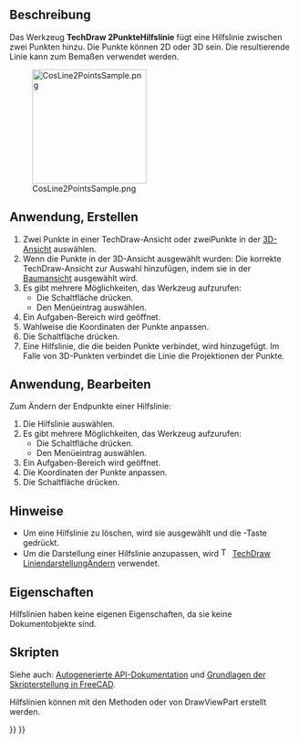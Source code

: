 <languages/>

{{Docnav/de
|[[TechDraw_2PointCenterLine/de|2PunkteMittellinie]]
|[[TechDraw_CosmeticCircle/de|Hilfskreis]]
|[[TechDraw_Workbench/de|TechDraw]]
|IconL=TechDraw_2PointCenterLine.svg
|IconR=TechDraw_CosmeticCircle.svg
|IconC=Workbench_TechDraw.svg
}}

{{GuiCommand/de
|Name=TechDraw 2PointCosmeticLine
|Name/de=TechDraw 2PunkteHilfslinie
|MenuLocation=TechDraw → Linien hinzufügen →Hilfslinie durch 2 Punkte hinzufügen
|Workbenches=[[TechDraw_Workbench/de|TechDraw]]
|Version=0.19
|SeeAlso=[[TechDraw_FaceCenterLine/de|TechDraw FlächenMittellinie]], [[TechDraw_2LineCenterLine/de|TechDraw 2LinienMittellinie]]
}}

<span id="Description"></span>
==Beschreibung==

Das Werkzeug '''TechDraw 2PunkteHilfslinie''' fügt eine Hilfslinie zwischen zwei Punkten hinzu. Die Punkte können 2D oder 3D sein. Die resultierende Linie kann zum Bemaßen verwendet werden.

[[Image:CosLine2PointsSample.png|200px]]

{{Caption|Hilfslinie zwischen zwei Punkten}}

<span id="Usage_create"></span>
==Anwendung, Erstellen==

# Zwei Punkte in einer TechDraw-Ansicht oder zweiPunkte in der [[3D_view/de|3D-Ansicht]] auswählen.
# Wenn die Punkte in der 3D-Ansicht ausgewählt wurden: Die korrekte TechDraw-Ansicht zur Auswahl hinzufügen, indem sie in der [[Tree_view/de|Baumansicht]] ausgewählt wird.
# Es gibt mehrere Möglichkeiten, das Werkzeug aufzurufen:
#* Die Schaltfläche {{Button|[[Image:TechDraw_2PointCosmeticLine.svg|16px]] [[TechDraw_2PointCosmeticLine/de|Hilfslinie durch 2 Punkte hinzufügen]]}} drücken.
#* Den Menüeintrag {{MenuCommand|TechDraw → Linien hinzufügen → [[Image:TechDraw_2PointCosmeticLine.svg|16px]] Hilfslinie durch 2 Punkte hinzufügen}} auswählen.
# Ein Aufgaben-Bereich wird geöffnet.
# Wahlweise die Koordinaten der Punkte anpassen.
# Die Schaltfläche {{Button|OK}} drücken.
# Eine Hilfslinie, die die beiden Punkte verbindet, wird hinzugefügt. Im Falle von 3D-Punkten verbindet die Linie die Projektionen der Punkte.

<span id="Usage_edit"></span>
==Anwendung, Bearbeiten==

Zum Ändern der Endpunkte einer Hilfslinie:

# Die Hilfslinie auswählen.
# Es gibt mehrere Möglichkeiten, das Werkzeug aufzurufen:
#* Die Schaltfläche {{Button|[[Image:TechDraw_2PointCosmeticLine.svg|16px]] [[TechDraw_2PointCosmeticLine/de|Hilfslinie durch 2 Punkte hinzufügen]]}} drücken.
#* Den Menüeintrag {{MenuCommand|TechDraw → Linien hinzufügen → [[Image:TechDraw_2PointCosmeticLine.svg|16px]] Hilfslinie durch 2 Punkte hinzufügen}} auswählen.
# Ein Aufgaben-Bereich wird geöffnet.
# Die Koordinaten der Punkte anpassen.
# Die Schaltfläche {{Button|OK}} drücken.

<span id="Notes"></span>
==Hinweise==

* Um eine Hilfslinie zu löschen, wird sie ausgewählt und die {{KEY|Entf}}-Taste gedrückt. {{Version/de|1.0}}
* Um die Darstellung einer Hilfslinie anzupassen, wird [[Image:TechDraw_DecorateLine.svg|16px]] [[TechDraw_DecorateLine/de|TechDraw LiniendarstellungÄndern]] verwendet.

<span id="Properties"></span>
==Eigenschaften==

Hilfslinien haben keine eigenen Eigenschaften, da sie keine Dokumentobjekte sind.

<span id="Scripting"></span>
==Skripten==

Siehe auch: [https://freecad.github.io/SourceDoc/ Autogenerierte API-Dokumentation] und [[FreeCAD_Scripting_Basics/de|Grundlagen der Skripterstellung in FreeCAD]].

Hilfslinien können mit den Methoden {{Incode|makeCosmeticLine(v1, v2)}} oder {{Incode|makeCosmeticLine3d(v1, v2)}} von DrawViewPart erstellt werden.


{{Docnav/de
|[[TechDraw_2PointCenterLine/de|2PunkteMittellinie]]
|[[TechDraw_CosmeticCircle/de|Hilfskreis]]
|[[TechDraw_Workbench/de|TechDraw]]
|IconL=TechDraw_2PointCenterLine.svg
|IconR=TechDraw_CosmeticCircle.svg
|IconC=Workbench_TechDraw.svg
}}

{{TechDraw Tools navi{{#translation:}}}}
{{Userdocnavi{{#translation:}}}}